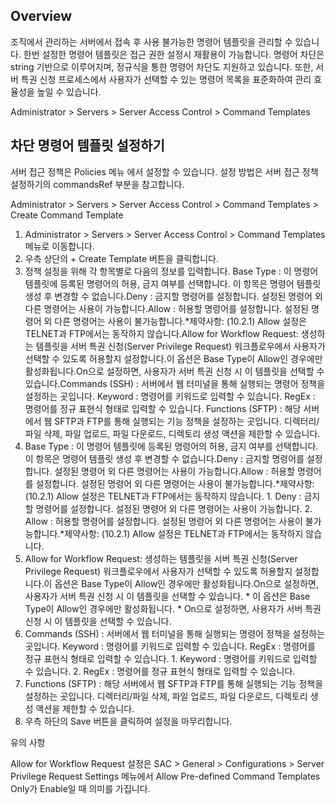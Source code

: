## Overview
조직에서 관리하는 서버에서 접속 후 사용 불가능한 명령어 템플릿을 관리할 수 있습니다. 한번 설정한 명령어 템플릿은 접근 권한 설정시 재활용이 가능합니다. 명령어 차단은 string 기반으로 이루어지며, 정규식을 통한 명령어 차단도 지원하고 있습니다. 또한, 서버 특권 신청 프로세스에서 사용자가 선택할 수 있는 명령어 목록을 표준화하여 관리 효율성을 높일 수 있습니다.

Administrator &gt; Servers &gt; Server Access Control &gt; Command Templates

## 차단 명령어 템플릿 설정하기
서버 접근 정책은 Policies 메뉴 에서 설정할 수 있습니다. 설정 방법은 서버 접근 정책 설정하기의 commandsRef 부분을 참고합니다.

Administrator &gt; Servers &gt; Server Access Control &gt; Command Templates &gt; Create Command Template

1. Administrator > Servers > Server Access Control > Command Templates 메뉴로 이동합니다.
2. 우측 상단의 + Create Template 버튼을 클릭합니다.
3. 정책 설정을 위해 각 항목별로 다음의 정보를 입력합니다. Base Type : 이 명령어 템플릿에 등록된 명령어의 허용, 금지 여부를 선택합니다. 이 항목은 명령어 템플릿 생성 후 변경할 수 없습니다.Deny : 금지할 명령어를 설정합니다. 설정된 명령어 외 다른 명령어는 사용이 가능합니다.Allow : 허용할 명령어를 설정합니다. 설정된 명령어 외 다른 명령어는 사용이 불가능합니다.*제약사항: (10.2.1) Allow 설정은 TELNET과 FTP에서는 동작하지 않습니다.Allow for Workflow Request: 생성하는 템플릿을 서버 특권 신청(Server Privilege Request) 워크플로우에서 사용자가 선택할 수 있도록 허용할지 설정합니다.이 옵션은 Base Type이 Allow인 경우에만 활성화됩니다.On으로 설정하면, 사용자가 서버 특권 신청 시 이 템플릿을 선택할 수 있습니다.Commands (SSH) : 서버에서 웹 터미널을 통해 실행되는 명령어 정책을 설정하는 곳입니다. Keyword : 명령어를 키워드로 입력할 수 있습니다. RegEx : 명령어를 정규 표현식 형태로 입력할 수 있습니다. Functions (SFTP) : 해당 서버에서 웹 SFTP과 FTP를 통해 실행되는 기능 정책을 설정하는 곳입니다. 디렉터리/파일 삭제, 파일 업로드, 파일 다운로드, 디렉토리 생성 액션을 제한할 수 있습니다.
  1. Base Type : 이 명령어 템플릿에 등록된 명령어의 허용, 금지 여부를 선택합니다. 이 항목은 명령어 템플릿 생성 후 변경할 수 없습니다.Deny : 금지할 명령어를 설정합니다. 설정된 명령어 외 다른 명령어는 사용이 가능합니다.Allow : 허용할 명령어를 설정합니다. 설정된 명령어 외 다른 명령어는 사용이 불가능합니다.*제약사항: (10.2.1) Allow 설정은 TELNET과 FTP에서는 동작하지 않습니다.
    1. Deny : 금지할 명령어를 설정합니다. 설정된 명령어 외 다른 명령어는 사용이 가능합니다.
    2. Allow : 허용할 명령어를 설정합니다. 설정된 명령어 외 다른 명령어는 사용이 불가능합니다.*제약사항: (10.2.1) Allow 설정은 TELNET과 FTP에서는 동작하지 않습니다.
  2. Allow for Workflow Request: 생성하는 템플릿을 서버 특권 신청(Server Privilege Request) 워크플로우에서 사용자가 선택할 수 있도록 허용할지 설정합니다.이 옵션은 Base Type이 Allow인 경우에만 활성화됩니다.On으로 설정하면, 사용자가 서버 특권 신청 시 이 템플릿을 선택할 수 있습니다.
    * 이 옵션은 Base Type이 Allow인 경우에만 활성화됩니다.
    * On으로 설정하면, 사용자가 서버 특권 신청 시 이 템플릿을 선택할 수 있습니다.
  3. Commands (SSH) : 서버에서 웹 터미널을 통해 실행되는 명령어 정책을 설정하는 곳입니다. Keyword : 명령어를 키워드로 입력할 수 있습니다. RegEx : 명령어를 정규 표현식 형태로 입력할 수 있습니다.
    1. Keyword : 명령어를 키워드로 입력할 수 있습니다.
    2. RegEx : 명령어를 정규 표현식 형태로 입력할 수 있습니다.
  4. Functions (SFTP) : 해당 서버에서 웹 SFTP과 FTP를 통해 실행되는 기능 정책을 설정하는 곳입니다. 디렉터리/파일 삭제, 파일 업로드, 파일 다운로드, 디렉토리 생성 액션을 제한할 수 있습니다.
4. 우측 하단의 Save 버튼을 클릭하여 설정을 마무리합니다.

유의 사항

Allow for Workflow Request 설정은 SAC &gt; General &gt; Configurations &gt; Server Privilege Request Settings 메뉴에서 Allow Pre-defined Command Templates Only가 Enable일 때 의미를 가집니다.
